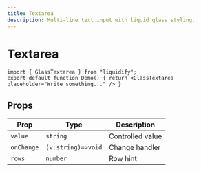 ```yaml
---
title: Textarea
description: Multi-line text input with liquid glass styling.
---
```


# Textarea

```tsx live
import { GlassTextarea } from "liquidify";
export default function Demo() { return <GlassTextarea placeholder="Write something..." /> }
```

## Props

| Prop | Type | Description |
|------|------|-------------|
| `value` | `string` | Controlled value |
| `onChange` | `(v:string)=>void` | Change handler |
| `rows` | `number` | Row hint |
